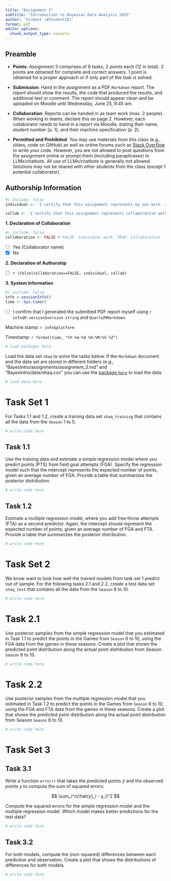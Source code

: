 ```yaml
---
title: "Assignment 3"
subtitle: "Introduction to Bayesian Data Analysis 2025"
author: 'Student (#StudentID)'
format: pdf
editor_options: 
  chunk_output_type: console
---
```


<!--Preamble-->

## Preamble 

  - **Points**: Assignment 3 comprises of 6 tasks, 2 points each (12 in total). 2 points are obtained for complete and correct answers. 1 point is obtained for a proper approach or if only part of the task is solved.
  
  - **Submission**: Hand in the assignment as a PDF `Markdown` report. The report should show the results, the code that produced the results, and additional text or comment. The report should appear clean and be uploaded on Moodle until Wednesday, June 25, 9:45 am.
  
  - **Collaboration**: Reports can be handed in as team work (max. 2 people). When working in teams, declare this on page 2. However, each collaborator needs to hand in a report via Moodle, stating their name, student number (p. 1), and their machine specification (p. 2).  
  
  - **Permitted and Prohibited**: You may use materials from this class (e.g., slides, code on GitHub) as well as online forums such as [Stack Overflow](https://Stackoverflow.com/questions) to write your code. However, you are not allowed to post questions from the assignment online or prompt them (including paraphrases) to LLMs/chatbots. All use of LLMs/chatbots is generally not allowed. Solutions may not be shared with other students from the class (except 1 potential collaborator).
  
  
\newpage


## Authorship Information


```r
#| include: false
individual <- 'I certify that this assignment represents my own work. I have not used any unauthorized or unacknowledged aids as stated in the preamble, including free or commercial systems or services offered on the internet or text generating systems embedded into software. I did not copy code from someone else nor did I share my code with someone else.' 

collab <- 'I certify that this assignment represents collaborative work by me and my collaborator listed below. I confirm that both contributed equally to this assignment and that we are equally responsible for the entirety of this report that we will receive the same grade on this report. I have not used any unauthorized or unacknowledged aids as stated in the preamble, including free or commercial systems or services offered on the internet or text generating systems embedded into software. I did not copy code nor did I share my code with someone other than my collaborator. I also found no indication for any such misconduct by collaborator.'
```


**1. Declaration of Collaboration**

<!--If you collaborated, set collaboration <- TRUE --> 

```r
#| include: false
collaboration <- FALSE # FALSE: Individual work; TRUE: Collaboration
```

<!--If you collaborated, check the 'Yes' box and enter the collaborator name--> 

- [ ] Yes (Collaborator name) 
- [x] No


**2. Declaration of Authorship**

<!--Before handing in the assignment, check the box by adding an 'X" to the box -->

- [ ] `r ifelse(collaboration==FALSE, individual, collab)`


**3. System Information**

```r
#| include: false
info <-sessionInfo()
time <- Sys.time()
```


- [ ] I confirm that I generated the submitted PDF report myself using `r info$R.version$version.string` and `Quarto`/`RMarkdown`. 


Machine stamp: `r info$platform`

Timestamp: `r format(time, "%Y-%m-%d %H:%M:%S %Z")`

\newpage

```r
# load packages here
```
  
Load the data set `shaq` to solve the tasks below.
If the `Markdown` document and the data set are stored in different folders (e.g., "BayesIntro/assignments/assignment_3.md" and "BayesIntro/data/shaq.csv" you can use the [package `here`](https://cran.r-project.org/web/packages/here/vignettes/rmarkdown.html) to load the data. 

```r
# load data here
```

# Task Set 1

For Tasks 1.1 and 1.2, create a training data set `shaq_training` that contains all the data from the `Season` 1 to 5. 

```r
# write code here
```


## Task 1.1

Use the training data and estimate a simple regression model where you predict points (PTS) from field goal attempts (FGA). 
Specify the regression model such that the intercept represents the expected number of points, given an average number of FGA.
Provide a table that summarizes the posterior distribution. 

```r
# write code here
```


## Task 1.2 

Estimate a multiple regression model, where you add free throw attempts (FTA) as a second predictor. 
Again, the intercept should represent the expected number of points, given an average number of FGA and FTA.
Provide a table that summarizes the posterior distribution.

```r
# write code here
```



# Task Set 2

We know want to look how well the trained models from task set 1 predict out of sample. 
For the following tasks 2.1 and 2.2, create a test data set `shaq_test` that contains all the data from the `Season` 6 to 10. 

```r
# write code here
```

# Task 2.1 

Use posterior samples from the simple regression model that you estimated in Task 1.1 to predict the points in the Games from `Season` 6 to 10, using the FGA data from the games in these seasons. 
Create a plot that shows the predicted point distribution along the actual point distribution from Season `Season` 6 to 10. 

```r
# write code here
```


# Task 2.2 

Use posterior samples from the multiple regression model that you estimated in Task 1.2 to predict the points in the Games from `Season` 6 to 10, using the FGA and FTA data from the games in these seasons. 
Create a plot that shows the predicted point distribution along the actual point distribution from Season `Season` 6 to 10. 

```r
# write code here
```

\newpage

# Task Set 3

## Task 3.1 

Write a function `error()` that takes the predicted points $\hat{y}$ and the observed points $y$ to compute the sum of squared errors:

$$
\sum_i^n(\hat{y}_i - y_i)^2
$$

Compute the squared errors for the simple regression model and the multiple regression model. 
Which model makes better predictions for the test data? 

```r
# write code here
```


## Task 3.2

For both models, compute the (non-squared) differences between each prediction and observation. 
Create a plot that shows the distributions of differences for both models. 

```r
# write code here
```
